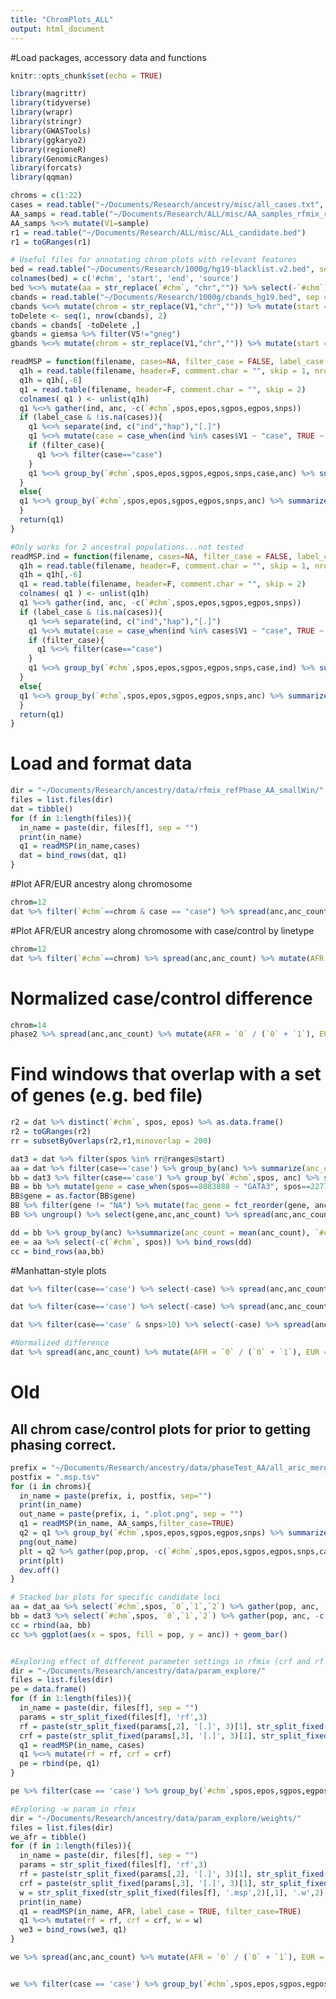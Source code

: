 ```yaml
---
title: "ChromPlots_ALL"
output: html_document
---
```


#Load packages, accessory data and functions
```r
knitr::opts_chunk$set(echo = TRUE)

library(magrittr)
library(tidyverse)
library(wrapr)
library(stringr)
library(GWASTools)
library(ggkaryo2)
library(regioneR)
library(GenomicRanges)
library(forcats)
library(qqman)

chroms = c(1:22)
cases = read.table("~/Documents/Research/ancestry/misc/all_cases.txt", comment.char = "")
AA_samps = read.table("~/Documents/Research/ALL/misc/AA_samples_rfmix_reanalysis.txt", header=T, comment.char = "")
AA_samps %<>% mutate(V1=sample)
r1 = read.table("~/Documents/Research/ALL/misc/ALL_candidate.bed")
r1 = toGRanges(r1)

# Useful files for annotating chrom plots with relevant features 
bed = read.table("~/Documents/Research/1000g/hg19-blacklist.v2.bed", sep = '\t')
colnames(bed) = c('#chm', 'start', 'end', 'source')
bed %<>% mutate(aa = str_replace(`#chm`, "chr","")) %>% select(-`#chm`) %>% mutate(`#chm` = aa)
cbands = read.table("~/Documents/Research/1000g/cbands_hg19.bed", sep = '\t')
cbands %<>% mutate(chrom = str_replace(V1,"chr","")) %>% mutate(start = V2, stop = V3, loc = V4) %>% select(chrom, start, stop, loc)
toDelete <- seq(1, nrow(cbands), 2)
cbands = cbands[ -toDelete ,]
gbands = giemsa %>% filter(V5!="gneg")
gbands %<>% mutate(chrom = str_replace(V1,"chr","")) %>% mutate(start = V2, stop = V3, stain = V4) %>% select(chrom, start, stop, stain)

readMSP = function(filename, cases=NA, filter_case = FALSE, label_case = TRUE){
  q1h = read.table(filename, header=F, comment.char = "", skip = 1, nrows=1)
  q1h = q1h[,-6]
  q1 = read.table(filename, header=F, comment.char = "", skip = 2)
  colnames( q1 ) <- unlist(q1h)
  q1 %<>% gather(ind, anc, -c(`#chm`,spos,epos,sgpos,egpos,snps))
  if (label_case & !is.na(cases)){
    q1 %<>% separate(ind, c("ind","hap"),"[.]")
    q1 %<>% mutate(case = case_when(ind %in% cases$V1 ~ "case", TRUE ~ "control"))
    if (filter_case){
      q1 %<>% filter(case=="case")
    }
    q1 %<>% group_by(`#chm`,spos,epos,sgpos,egpos,snps,case,anc) %>% summarize(anc_count = n())
  }
  else{
  q1 %<>% group_by(`#chm`,spos,epos,sgpos,egpos,snps,anc) %>% summarize(anc_count = n()) 
  }
  return(q1)
}

#Only works for 2 ancestral populations...not tested
readMSP.ind = function(filename, cases=NA, filter_case = FALSE, label_case = TRUE){
  q1h = read.table(filename, header=F, comment.char = "", skip = 1, nrows=1)
  q1h = q1h[,-6]
  q1 = read.table(filename, header=F, comment.char = "", skip = 2)
  colnames( q1 ) <- unlist(q1h)
  q1 %<>% gather(ind, anc, -c(`#chm`,spos,epos,sgpos,egpos,snps))
  if (label_case & !is.na(cases)){
    q1 %<>% separate(ind, c("ind","hap"),"[.]")
    q1 %<>% mutate(case = case_when(ind %in% cases$V1 ~ "case", TRUE ~ "control"))
    if (filter_case){
      q1 %<>% filter(case=="case")
    }
    q1 %<>% group_by(`#chm`,spos,epos,sgpos,egpos,snps,case,ind) %>% summarize(geno = sum(anc)) %>% ungroup() %>% group_by(`#chm`,spos,epos,sgpos,egpos,snps,case,geno) %>% summarize()
  }
  else{
  q1 %<>% group_by(`#chm`,spos,epos,sgpos,egpos,snps,anc) %>% summarize(anc_count = n()) 
  }
  return(q1)
}

```

# Load and format data
```r
dir = "~/Documents/Research/ancestry/data/rfmix_refPhase_AA_smallWin/"
files = list.files(dir)
dat = tibble()
for (f in 1:length(files)){
  in_name = paste(dir, files[f], sep = "")
  print(in_name)
  q1 = readMSP(in_name,cases)
  dat = bind_rows(dat, q1)
}
```

#Plot AFR/EUR ancestry along chromosome
```r
chrom=12
dat %>% filter(`#chm`==chrom & case == "case") %>% spread(anc,anc_count) %>% mutate(AFR = `0` / (`0` + `1`), EUR = `1` / (`0` + `1`)) %>% select(-c(`0`,`1`)) %>% gather(Ancestry,prop, -c(`#chm`,spos,epos,sgpos,egpos,snps)) %>% ggplot() + geom_line(aes(x = spos / 1000, y = prop, color = Ancestry)) + geom_rect(data = bed[bed$`#chm`==chrom,], aes(xmin = start/1000, xmax = end/1000, ymin = 0 , ymax = 1, fill = source), alpha = 0.4) + geom_rect(data = centromeres.hg19[centromeres.hg19$chrom==chrom,], aes(xmin = left.base/1000, xmax = right.base/1000, ymin = 0 , ymax = 1), fill = 'black', alpha = 0.5) + geom_rect(data = cbands[cbands$chrom==chrom,], aes(xmin = start/1000, xmax = stop/1000, ymin = 0 , ymax = 1), fill = 'grey', alpha = 0.5) + ylab("Mean ancestry") + xlab("Position (kb)") + theme(legend.title=element_blank()) + theme_bw()
```

#Plot AFR/EUR ancestry along chromosome with case/control by linetype
```r
chrom=12
dat %>% filter(`#chm`==chrom) %>% spread(anc,anc_count) %>% mutate(AFR = `0` / (`0` + `1`), EUR = `1` / (`0` + `1`)) %>% select(-c(`0`,`1`)) %>% gather(Ancestry,prop, -c(`#chm`,spos,epos,sgpos,egpos,snps,case)) %>% ggplot() + geom_line(aes(x = spos / 1000, y = prop, color = Ancestry, linetype=case)) + geom_rect(data = bed[bed$`#chm`==chrom,], aes(xmin = start/1000, xmax = end/1000, ymin = 0 , ymax = 1, fill = source), alpha = 0.4) + geom_rect(data = centromeres.hg19[centromeres.hg19$chrom==chrom,], aes(xmin = left.base/1000, xmax = right.base/1000, ymin = 0 , ymax = 1), fill = 'black', alpha = 0.5) + geom_rect(data = cbands[cbands$chrom==chrom,], aes(xmin = start/1000, xmax = stop/1000, ymin = 0 , ymax = 1), fill = 'grey', alpha = 0.5) + ylab("Mean ancestry") + xlab("Position (kb)") + theme(legend.title=element_blank()) + theme_bw()
```

# Normalized case/control difference
```r
chrom=14
phase2 %>% spread(anc,anc_count) %>% mutate(AFR = `0` / (`0` + `1`), EUR = `1` / (`0` + `1`)) %>% select(-c(`0`,`1`)) %>% gather(Ancestry,prop, -c(`#chm`,spos,epos,sgpos,egpos,snps,case)) %>% spread(case, prop) %>% filter(Ancestry=="EUR") %>% mutate(diff = control - case, n.diff = ((control-case) - (mean(control - case))) / sd(control - case)) %>% filter(`#chm`==chrom) %>% ggplot() + geom_line(aes(x = spos / 1000, y = n.diff, color = Ancestry)) + ylab("Mean ancestry") + xlab("Position (kb)") + theme(legend.title=element_blank()) + theme_bw()
```


# Find windows that overlap with a set of genes (e.g. bed file)
```r
r2 = dat %>% distinct(`#chm`, spos, epos) %>% as.data.frame()
r2 = toGRanges(r2)
rr = subsetByOverlaps(r2,r1,minoverlap = 200)

dat3 = dat %>% filter(spos %in% rr@ranges@start)
aa = dat %>% filter(case=='case') %>% group_by(anc) %>% summarize(anc_count = mean(anc_count), `#chm` = -9, spos = -9)
bb = dat3 %>% filter(case=='case') %>% group_by(`#chm`,spos, anc) %>% select(-c(case, snps, sgpos, egpos, epos))
BB = bb %>% mutate(gene = case_when(spos==8083888 ~ "GATA3", spos==22779693 ~ "PIP4K2A", spos==63618191 ~ "ARID5B", spos==126280593 ~ "LHPP", spos==96491125 ~ "ELK3", spos==23304094 ~ "CEBPE", spos== 47008546 ~ "IGF2BP1", spos==39757300 ~ "ERG", spos==145984268 ~ "2q22.3", spos==131644965 ~ "C5orf56", spos==33542661 ~ "BAK1", spos==50365413 ~ "IKZF1", spos==130185601 ~ "8q24.21", spos==21681671 ~ "CDKN2A", spos==83701152 ~ "9q21.31", TRUE ~ "NA")) %>% filter(gene != "NA")
BB$gene = as.factor(BB$gene)
BB %>% filter(gene != "NA") %>% mutate(fac_gene = fct_reorder(gene, anc_count, .fun='max')) %>% ggplot(aes(x=gene, y = anc_count, fill = as.factor(anc))) + geom_bar(stat="identity") + xlab("") + theme(axis.text.x = element_text(angle=45, hjust=1)) + scale_fill_discrete(name="Ancestry", breaks = c(0,1), labels = c("AFR","EUR")) + ylab("Number of Haplotypes")
BB %>% ungroup() %>% select(gene,anc,anc_count) %>% spread(anc,anc_count) %>% arrange(`0`) %>% mutate(ord = row_number()) %>% gather(anc,anc_count,-c(gene,ord)) %>% ggplot(aes(x = fct_reorder(gene, ord),y = anc_count, fill = anc)) + geom_bar(stat="identity") + xlab("") + theme(axis.text.x = element_text(angle=45, hjust=1)) + scale_fill_discrete(name="Ancestry", breaks = c(0,1), labels = c("AFR","EUR")) + ylab("Number of Haplotypes") + geom_hline(yintercept =302,linetype="dashed")

dd = bb %>% group_by(anc) %>%summarize(anc_count = mean(anc_count), `#chm` = -9, spos = -8)
ee = aa %>% select(-c(`#chm`, spos)) %>% bind_rows(dd)
cc = bind_rows(aa,bb)
```

#Manhattan-style plots
```r
dat %>% filter(case=='case') %>% select(-case) %>% spread(anc,anc_count) %>% mutate(AFR = `0` / (`0` + `1`), EUR = `1` / (`0` + `1`)) %>% select(-c(`0`,`1`)) %>% gather(Ancestry,prop, -c(`#chm`,spos,epos,sgpos,egpos,snps)) %>% filter(Ancestry=='AFR') %>% filter(prop > 0.66) %>% summarize(mean = mean(prop), sd = sd(prop)) %>% mutate(ulim = mean + 3*sd, blim = mean - 3*sd)

dat %>% filter(case=='case') %>% select(-case) %>% spread(anc,anc_count) %>% mutate(AFR = `0` / (`0` + `1`), EUR = `1` / (`0` + `1`)) %>% select(-c(`0`,`1`)) %>% gather(Ancestry,prop, -c(`#chm`,spos,epos,sgpos,egpos,snps)) %>% filter(Ancestry=='AFR') %>% summarize(blim = quantile(prop,0.01))

dat %>% filter(case=='case' & snps>10) %>% select(-case) %>% spread(anc,anc_count) %>% mutate(AFR = `0` / (`0` + `1`), EUR = `1` / (`0` + `1`)) %>% select(-c(`0`,`1`)) %>% gather(Ancestry,prop, -c(`#chm`,spos,epos,sgpos,egpos,snps)) %>% filter(Ancestry=='AFR') %.>% manhattan(.,chr='#chm',p='prop', logp=FALSE, bp="spos",ylim=c(0.65,0.78),ylab="AFR Ancestry Proportion", genomewideline = c(0.742,0.675), suggestiveline = 0.709, size = 0.5)

#Normalized difference
dat %>% spread(anc,anc_count) %>% mutate(AFR = `0` / (`0` + `1`), EUR = `1` / (`0` + `1`)) %>% select(-c(`0`,`1`)) %>% gather(Ancestry,prop, -c(`#chm`,spos,epos,sgpos,egpos,snps,case)) %>% spread(case, prop) %>% filter(Ancestry=="EUR") %>% mutate(n.diff = ((control-case) - (mean(control - case))) / sd(control - case)) %.>% manhattan(.,chr='#chm',p='n.diff', logp=FALSE, bp="spos",ylab="AFR Ancestry Proportion",ylim=c(-4,4),genomewideline=c(-3,3))
```


# Old

## All chrom case/control plots for prior to getting phasing correct.
```r
prefix = "~/Documents/Research/ancestry/data/phaseTest_AA/all_aric_merged_AA.chr"
postfix = ".msp.tsv"
for (i in chroms){
  in_name = paste(prefix, i, postfix, sep="")
  print(in_name)
  out_name = paste(prefix, i, ".plot.png", sep = "")
  q1 = readMSP(in_name, AA_samps,filter_case=TRUE)
  q2 = q1 %>% group_by(`#chm`,spos,epos,sgpos,egpos,snps) %>% summarize(AFR = mean(`0`), AMR = mean(`1`), EUR = mean(`2`))
  png(out_name)
  plt = q2 %>% gather(pop,prop, -c(`#chm`,spos,epos,sgpos,egpos,snps,case)) %>% ggplot(aes(x = spos / 1000, y = prop, color = pop)) + geom_line() + facet_wrap(~case, ncol=1) + ylab("Mean ancestry") + xlab("Position (kb)") + theme(legend.title=element_blank())
  print(plt)
  dev.off()
}

# Stacked bar plots for specific candidate loci 
aa = dat_aa %>% select(`#chm`,spos, `0`,`1`,`2`) %>% gather(pop, anc, -c(`#chm`,spos)) %>% group_by(`#chm`,spos, pop) %>% summarize(n = sum(anc)) %>% group_by(pop) %>% summarize(`#chm` = -9, spos = -9, mean_n = mean(n)) %>% select(`#chm`,spos, pop, mean_n) %>% as.data.frame()
bb = dat3 %>% select(`#chm`,spos, `0`,`1`,`2`) %>% gather(pop, anc, -c(`#chm`,spos)) %>% group_by(`#chm`,spos, pop) %>% summarize(mean_n = sum(anc)) %>% select(`#chm`,spos, pop, mean_n) %>% as.data.frame()
cc = rbind(aa, bb)
cc %>% ggplot(aes(x = spos, fill = pop, y = anc)) + geom_bar()


#Exploring effect of different parameter settings in rfmix (crf and rf params)
dir = "~/Documents/Research/ancestry/data/param_explore/"
files = list.files(dir)
pe = data.frame()
for (f in 1:length(files)){
  in_name = paste(dir, files[f], sep = "")
  params = str_split_fixed(files[f], 'rf',3)
  rf = paste(str_split_fixed(params[,2], '[.]', 3)[1], str_split_fixed(params[,2], '[.]', 3)[2], sep = ".")
  crf = paste(str_split_fixed(params[,3], '[.]', 3)[1], str_split_fixed(params[,3], '[.]', 3)[2], sep = ".")
  q1 = readMSP(in_name, cases)
  q1 %<>% mutate(rf = rf, crf = crf)
  pe = rbind(pe, q1)
}

pe %>% filter(case == 'case') %>% group_by(`#chm`,spos,epos,sgpos,egpos,snps,rf, crf) %>% summarize(AFR = mean(`0`), EUR = mean(`1`)) %>% gather(pop,prop, -c(`#chm`,spos,epos,sgpos,egpos,snps,rf,crf)) %>% ggplot() + geom_line(aes(x = spos / 1000, y = prop, color = pop)) + geom_rect(data = bed[bed$`#chm`=='12',], aes(xmin = start/1000, xmax = end/1000, ymin = 0 , ymax = 1, fill = source), alpha = 0.4) + geom_rect(data = centromeres.hg19[centromeres.hg19$chrom=='12',], aes(xmin = left.base/1000, xmax = right.base/1000, ymin = 0 , ymax = 1), fill = 'black', alpha = 0.5) + geom_rect(data = cbands[cbands$chrom=='12',], aes(xmin = start/1000, xmax = stop/1000, ymin = 0 , ymax = 1), fill = 'grey', alpha = 0.5) + facet_grid(rows = vars(rf), cols = vars(crf)) + ylab("Mean ancestry") + xlab("Position (kb)") + theme(legend.title=element_blank()) + theme_bw()

#Exploring -w param in rfmix
dir = "~/Documents/Research/ancestry/data/param_explore/weights/"
files = list.files(dir)
we_afr = tibble()
for (f in 1:length(files)){
  in_name = paste(dir, files[f], sep = "")
  params = str_split_fixed(files[f], 'rf',3)
  rf = paste(str_split_fixed(params[,2], '[.]', 3)[1], str_split_fixed(params[,2], '[.]', 3)[2], sep = ".")
  crf = paste(str_split_fixed(params[,3], '[.]', 3)[1], str_split_fixed(params[,3], '[.]', 3)[2], sep = ".")
  w = str_split_fixed(str_split_fixed(files[f], '.msp',2)[,1], '.w',2)[,2]
  print(in_name)
  q1 = readMSP(in_name, AFR, label_case = TRUE, filter_case=TRUE)
  q1 %<>% mutate(rf = rf, crf = crf, w = w)
  we3 = bind_rows(we3, q1)
}

we %>% spread(anc,anc_count) %>% mutate(AFR = `0` / (`0` + `1`), EUR = `1` / (`0` + `1`)) %>% select(-c(`0`,`1`)) %>% gather(Ancestry,prop, -c(`#chm`,spos,epos,sgpos,egpos,snps,w,crf,rf)) %>% ggplot() + geom_line(aes(x = spos / 1000, y = prop, color = Ancestry)) + geom_rect(data = bed[bed$`#chm`=='12',], aes(xmin = start/1000, xmax = end/1000, ymin = 0 , ymax = 1, fill = source), alpha = 0.4) + geom_rect(data = centromeres.hg19[centromeres.hg19$chrom=='12',], aes(xmin = left.base/1000, xmax = right.base/1000, ymin = 0 , ymax = 1), fill = 'black', alpha = 0.5) + geom_rect(data = cbands[cbands$chrom=='12',], aes(xmin = start/1000, xmax = stop/1000, ymin = 0 , ymax = 1), fill = 'grey', alpha = 0.5) + facet_grid(rows = vars(w),cols=vars(crf)) + ylab("Mean ancestry") + xlab("Position (kb)") + theme(legend.title=element_blank()) + theme_bw()


we %>% filter(case == 'case') %>% group_by(`#chm`,spos,epos,sgpos,egpos,snps,w) %>% summarize(AFR = mean(`0`), EUR = mean(`1`)) %>% gather(pop,prop, -c(`#chm`,spos,epos,sgpos,egpos,snps,w)) %>% ggplot() + geom_line(aes(x = spos / 1000, y = prop, color = pop)) + geom_rect(data = bed[bed$`#chm`=='12',], aes(xmin = start/1000, xmax = end/1000, ymin = 0 , ymax = 1, fill = source), alpha = 0.4) + geom_rect(data = centromeres.hg19[centromeres.hg19$chrom=='12',], aes(xmin = left.base/1000, xmax = right.base/1000, ymin = 0 , ymax = 1), fill = 'black', alpha = 0.5) + geom_rect(data = cbands[cbands$chrom=='12',], aes(xmin = start/1000, xmax = stop/1000, ymin = 0 , ymax = 1), fill = 'grey', alpha = 0.5) + facet_grid(~w) + ylab("Mean ancestry") + xlab("Position (kb)") + theme(legend.title=element_blank()) + theme_bw()

```

